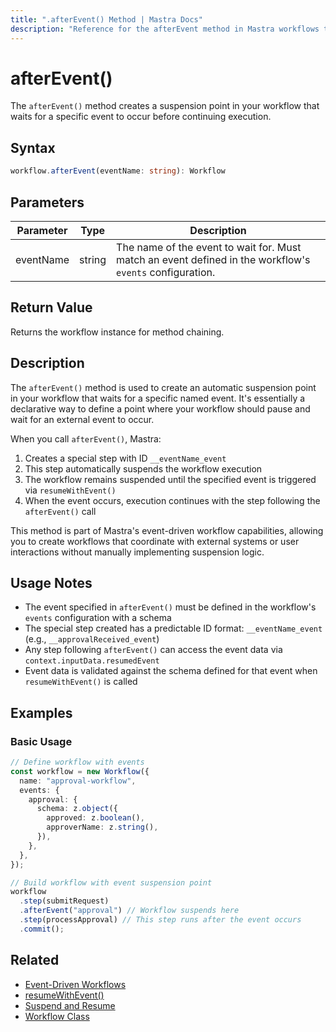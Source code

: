 ```yaml
---
title: ".afterEvent() Method | Mastra Docs"
description: "Reference for the afterEvent method in Mastra workflows that creates event-based suspension points."
---
```


# afterEvent()

The `afterEvent()` method creates a suspension point in your workflow that waits for a specific event to occur before continuing execution.

## Syntax

```typescript
workflow.afterEvent(eventName: string): Workflow
```

## Parameters

| Parameter | Type   | Description                                                                                              |
| --------- | ------ | -------------------------------------------------------------------------------------------------------- |
| eventName | string | The name of the event to wait for. Must match an event defined in the workflow's `events` configuration. |

## Return Value

Returns the workflow instance for method chaining.

## Description

The `afterEvent()` method is used to create an automatic suspension point in your workflow that waits for a specific named event. It's essentially a declarative way to define a point where your workflow should pause and wait for an external event to occur.

When you call `afterEvent()`, Mastra:

1. Creates a special step with ID `__eventName_event`
2. This step automatically suspends the workflow execution
3. The workflow remains suspended until the specified event is triggered via `resumeWithEvent()`
4. When the event occurs, execution continues with the step following the `afterEvent()` call

This method is part of Mastra's event-driven workflow capabilities, allowing you to create workflows that coordinate with external systems or user interactions without manually implementing suspension logic.

## Usage Notes

- The event specified in `afterEvent()` must be defined in the workflow's `events` configuration with a schema
- The special step created has a predictable ID format: `__eventName_event` (e.g., `__approvalReceived_event`)
- Any step following `afterEvent()` can access the event data via `context.inputData.resumedEvent`
- Event data is validated against the schema defined for that event when `resumeWithEvent()` is called

## Examples

### Basic Usage

```typescript
// Define workflow with events
const workflow = new Workflow({
  name: "approval-workflow",
  events: {
    approval: {
      schema: z.object({
        approved: z.boolean(),
        approverName: z.string(),
      }),
    },
  },
});

// Build workflow with event suspension point
workflow
  .step(submitRequest)
  .afterEvent("approval") // Workflow suspends here
  .step(processApproval) // This step runs after the event occurs
  .commit();
```

## Related

- [Event-Driven Workflows](./events.mdx)
- [resumeWithEvent()](./resumeWithEvent.mdx)
- [Suspend and Resume](../../docs/workflows-legacy/suspend-and-resume.mdx)
- [Workflow Class](./workflow.mdx)
